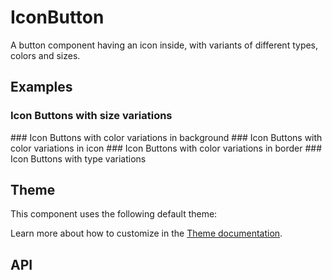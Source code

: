 
<Meta title="Docs/Components/Elements/IconButton" />

# IconButton
A button component having an icon inside, with variants of different types, colors and sizes.

## Examples
### Icon Buttons with size variations
<Canvas of={IconButtonStories.Sizes} />
### Icon Buttons with color variations in background
<Canvas of={IconButtonStories.ColorsBackground} />
### Icon Buttons with color variations in icon
<Canvas of={IconButtonStories.ColorsIcons} />
### Icon Buttons with color variations in border
<Canvas of={IconButtonStories.ColorsOutline} />
### Icon Buttons with type variations
<Canvas sourceState="shown" of={IconButtonStories.Variants} />


## Theme
This component uses the following default theme:

<ThemeRender theme={darkButtonTheme} />

Learn more about how to customize in the [Theme documentation](?path=/docs/docs-theme-getting-started--docs).

## API
<ArgTypes of={IconButton} />
